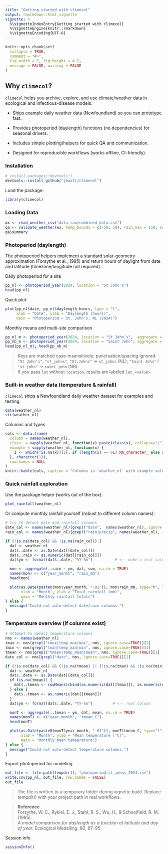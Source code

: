 ```yaml
---
title: "Getting started with climecol"
output: rmarkdown::html_vignette
vignette: >
  %\VignetteIndexEntry{Getting started with climecol}
  %\VignetteEngine{knitr::rmarkdown}
  %\VignetteEncoding{UTF-8}
---
```


```r
knitr::opts_chunk$set(
  collapse = TRUE,
  comment = "#>",
  fig.width = 7, fig.height = 4.2,
  message = FALSE, warning = FALSE
)
```

## Why `climecol`?

`climecol` helps you archive, explore, and use climate/weather data in ecological and infectious-disease models:

 - Ships example daily weather data (Newfoundland) so you can prototype fast.

 - Provides photoperiod (daylength) functions (no dependencies) for seasonal drivers.

 - Includes simple plotting/helpers for quick QA and communication.

 - Designed for reproducible workflows (works offline, CI-friendly).

### Installation

```r
# install.packages("devtools")
devtools::install_github("jbaafi/climecol")
```

Load the package:

```r
library(climecol)
```

### Loading Data

```r
wx <- read_weather_csv("data-raw/combined_data.csv")
qa <- validate_weather(wx, temp_bounds = c(-50, 50), rain_max = 150, snow_max = 60)
qa$summary

```


### Photoperiod (daylength)

The photoperiod helpers implement a standard solar-geometry approximation (Forsythe et al., 1995) and return hours of daylight from date and latitude (timezone/longitude not required).

Daily photoperiod for a site

```r
pp_nl <- photoperiod_year(2024, location = "St John's")
head(pp_nl)
```

Quick plot:

```r
plot(pp_nl$date, pp_nl$daylength_hours, type = "l",
     xlab = "Date", ylab = "Daylength (hours)",
     main = "Photoperiod — St. John's, NL (2024)")
```

Monthly means and multi-site comparison

```r
pp_nl_m <- photoperiod_year(2024, location = "St John's",  aggregate = "month")
pp_nb_m <- photoperiod_year(2024, location = "Saint John", aggregate = "month")
head(pp_nl_m); head(pp_nb_m)
```

> Keys are matched case-insensitively; punctuation/spacing ignored.  
> `"St John's"`, `"st_johns"`, `"St.Johns"` → `st_johns` (NL); `"Saint John"` / `"st john"` → `saint_john` (NB).  
> If you pass `lat` without `location`, results are labeled `lat_<value>`.

### Built-in weather data (temperature & rainfall)
`climecol` ships a Newfoundland daily weather dataset for examples and testing.

```r
data(weather_nl)
str(weather_nl)
```

Columns and types

```r
cols <- data.frame(
  column = names(weather_nl),
  class  = vapply(weather_nl, function(x) paste(class(x), collapse="/"), character(1)),
  example = vapply(weather_nl, function(x) {
    i <- which(!is.na(x))[1]; if (length(i) == 0L) NA_character_ else as.character(x[i])
  }, character(1)),
  row.names = NULL
)
knitr::kable(cols, caption = "Columns in `weather_nl` with example values")

```

### Quick rainfall exploration

Use the package helper (works out of the box):

```r
plot_rainfall(weather_nl)
```

Or compute monthly rainfall yourself (robust to different column names):

```r
# try to detect date and rainfall columns
date_col <- names(weather_nl)[grepl("date",  names(weather_nl), ignore.case=TRUE)][1]
rain_col <- names(weather_nl)[grepl("rain|precip", names(weather_nl), ignore.case=TRUE)][1]

if (!is.na(date_col) && !is.na(rain_col)) {
  dat <- weather_nl
  dat$..date <- as.Date(dat[[date_col]])
  dat$..rain <- as.numeric(dat[[rain_col]])
  dat$ym <- format(dat$..date, "%Y-%m")          # <-- make a real column

  mon <- aggregate(..rain ~ ym, dat, sum, na.rm = TRUE)
  names(mon) <- c("year_month", "rain_mm")
  head(mon)

  plot(as.Date(paste0(mon$year_month, "-01")), mon$rain_mm, type="h", lwd=4,
       xlab = "Month", ylab = "Total rainfall (mm)",
       main = "Monthly rainfall totals")
} else {
  message("Could not auto-detect date/rain columns.")
}

```

### Temperature overview (if columns exist)

```r
# Attempt to detect temperature columns
nms <- names(weather_nl)
tmax <- nms[grepl("tmax|temp_max|max", nms, ignore.case=TRUE)][1]
tmin <- nms[grepl("tmin|temp_min|min", nms, ignore.case=TRUE)][1]
tmean <- nms[grepl("tmean|temp_mean|mean", nms, ignore.case=TRUE)][1]
date_col <- nms[grepl("date", nms, ignore.case=TRUE)][1]

if (!is.na(date_col) && (!is.na(tmean) || (!is.na(tmax) && !is.na(tmin)))) {
  dat <- weather_nl
  dat$..date <- as.Date(dat[[date_col]])
  if (is.na(tmean)) {
    dat$..tmean <- rowMeans(cbind(as.numeric(dat[[tmax]]), as.numeric(dat[[tmin]])), na.rm = TRUE)
  } else {
    dat$..tmean <- as.numeric(dat[[tmean]])
  }
  dat$ym <- format(dat$..date, "%Y-%m")         # <-- real column

  monT <- aggregate(..tmean ~ ym, dat, mean, na.rm = TRUE)
  names(monT) <- c("year_month", "tmean_C")
  head(monT)

  plot(as.Date(paste0(monT$year_month, "-01")), monT$tmean_C, type="l", lwd=2,
       xlab = "Month", ylab = "Mean temperature (°C)",
       main = "Monthly mean temperature")
} else {
  message("Could not auto-detect temperature columns.")
}

```

Export photoperiod for modeling

```r
out_file <- file.path(tempdir(), "photoperiod_st_johns_2024.csv")
write.csv(pp_nl, out_file, row.names = FALSE)
out_file
```

> The file is written to a temporary folder during vignette build. Replace tempdir() with your project path in real workflows.


> **Reference**  
> Forsythe, W. C., Rykiel, E. J., Stahl, R. S., Wu, H., & Schoolfield, R. M. (1995).  
> *A model comparison for daylength as a function of latitude and day of year.* Ecological Modelling, 80, 87–95.

Session info

```r
sessionInfo()
```

